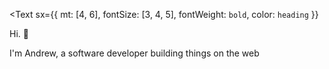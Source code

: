 
<Text
  sx={{ mt: [4, 6], fontSize: [3, 4, 5], fontWeight: `bold`, color: `heading` }}
>
  Hi. <span class="wave">👋</span>
</Text>

I'm Andrew, a software developer building things on the web
